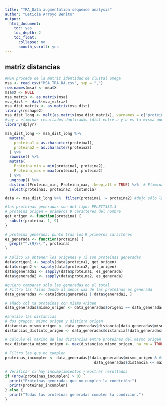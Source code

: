 ---
title: "TRA_Data augmentation sequence analysis"
author: "Leticia Arroyo Benito"
output:
  html_document:
    toc: yes
    toc_depth: 2
    toc_float:
      collapse: no
      smooth_scroll: yes
---
 
## matriz distancias
```{r}
#MSA procede de la matriz identidad de clustal omega
msa <- read.csv("MSA_TRA_DA.csv", sep = ",")
row.names(msa) <- msa$X
msa$X <- NULL
msa_matrix <- as.matrix(msa)
msa_dist <- dist(msa_matrix)
msa_dist_matrix <- as.matrix(msa_dist)
library(reshape2)
msa_dist_long <- melt(as.matrix(msa_dist_matrix), varnames = c("proteina1", "proteina2"), value.name = "distancia")
#voy a eliminar resultados duplicados (dist entre a y b es la misma que entre b y a), y las distancias consigo mismas que ya h ecomprobado es 0.
library(dplyr)

msa_dist_long <- msa_dist_long %>%
  mutate(
    proteina1 = as.character(proteina1),
    proteina2 = as.character(proteina2)
  ) %>%
  rowwise() %>%
  mutate(
    Proteina_min = min(proteina1, proteina2), 
    Proteina_max = max(proteina1, proteina2) 
  ) %>%
  ungroup() %>%
  distinct(Proteina_min, Proteina_max, .keep_all = TRUE) %>%  # Eliminar duplicados
  select(proteina1, proteina2, distancia) 

data <- msa_dist_long %>%  filter(proteina1 != proteina2) #dejo sólo las que son distintas


```

```{r}
#las proteinas generadas son del tipo: EPLETT333.3
# proteina origen = primeros 9 caracteres del nombre
get_origen <- function(proteina) {
  substr(proteina, 1, 9)
}

# proteína generada: punto tras los 9 primeros caracteres
es_generada <- function(proteina) {
  grepl("^.{9}\\.", proteina)
}

# Aplico xa obtener los orígenes y si son proteínas generadas
data$origen1 <- sapply(data$proteina1, get_origen)
data$origen2 <- sapply(data$proteina2, get_origen)
data$generada1 <- sapply(data$proteina1, es_generada)
data$generada2 <- sapply(data$proteina2, es_generada)

#quiero comparar sólo las generadas no el total
# Filtro las filas donde al menos una de las proteínas es generada
data_generadas <- data[data$generada1 | data$generada2, ]

# añado col xa proteínas con mismo origen
data_generadas$mismo_origen <- data_generadas$origen1 == data_generadas$origen2

#analizo las distancias
# dos grupos: mismo origen y distinto origen
distancias_mismo_origen <- data_generadas$distancia[data_generadas$mismo_origen]
distancias_distinto_origen <- data_generadas$distancia[!data_generadas$mismo_origen]

# Calculo el máximo de las distancias entre proteínas del mismo origen
max_distancia_mismo_origen <- max(distancias_mismo_origen, na.rm = TRUE)

# Filtro las que no cumplen
proteinas_incumplen <- data_generadas[!data_generadas$mismo_origen & #seleccionando filas proteínas origen diferente Y
                                        data_generadas$distancia <= max_distancia_mismo_origen, ] # donde la distancia entre las dos proteínas es menor o igual al máximo de las distancias calculadas entre proteínas con el mismo origen (caso más desfavorable)

# Verificar si hay incumplimientos y mostrar resultados
if (nrow(proteinas_incumplen) > 0) {
  print("Proteínas generadas que no cumplen la condición:")
  print(proteinas_incumplen)
} else {
  print("Todas las proteínas generadas cumplen la condición.")
}
```

